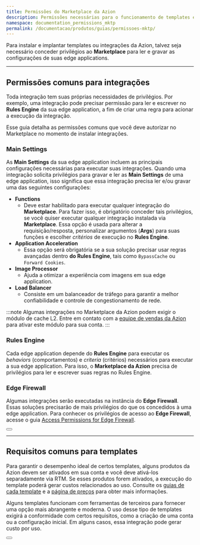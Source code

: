 ```yaml
---
title: Permissões do Marketplace da Azion
description: Permissões necessárias para o funcionamento de templates e integrações instaladas via Marketplace.
namespace: documentation_permissions_mktp
permalink: /documentacao/produtos/guias/permissoes-mktp/
---
```


Para instalar e implantar templates ou integrações da Azion, talvez seja necessário conceder privilégios ao **Marketplace** para ler e gravar as configurações de suas edge applications.

---

## Permissões comuns para integrações

Toda integração tem suas próprias necessidades de privilégios. Por exemplo, uma integração pode precisar permissão para ler e escrever no **Rules Engine** da sua edge application, a fim de criar uma regra para acionar a execução da integração.

Esse guia detalha as permissões comuns que você deve autorizar no Marketplace no momento de instalar integrações.

### Main Settings

As **Main Settings** da sua edge application incluem as principais configurações necessárias para executar suas integrações. Quando uma integração solicita privilégios para gravar e ler as **Main Settings** de uma edge application, isso significa que essa integração precisa ler e/ou gravar uma das seguintes configurações:

- **Functions**
   - Deve estar habilitado para executar qualquer integração do **Marketplace**. Para fazer isso, é obrigatório conceder tais privilégios, se você quiser executar qualquer integração instalada via **Marketplace**. Essa opção é usada para alterar a requisição/resposta, personalizar argumentos (**Args**) para suas funções e escolher *critérios* de execução no **Rules Engine**.
- **Application Acceleration**
   - Essa opção será obrigatória se a sua solução precisar usar regras avançadas dentro **do Rules Engine**, tais como `Bypass⁠Cache` ou `Forward Cookies`.
- **Image Processor**
   - Ajuda a otimizar a experiência com imagens em sua edge application.
- **Load Balancer**
   - Consiste em um balanceador de tráfego para garantir a melhor confiabilidade e controle de congestionamento de rede.

:::note
Algumas integrações no Marketplace da Azion podem exigir o módulo de cache L2. Entre em contato com a [equipe de vendas da Azion](/pt-br/contate-vendas/) para ativar este módulo para sua conta.
:::

### Rules Engine

Cada edge application depende do **Rules Engine** para executar os *behaviors* (comportamentos) e *criteria* (critérios) necessários para executar a sua edge application. Para isso, o **Marketplace da Azion** precisa de privilégios para ler e escrever suas regras no Rules Engine.

### Edge Firewall

Algumas integrações serão executadas na instância do **Edge Firewall**. Essas soluções precisarão de mais privilégios do que os concedidos à uma edge application. Para conhecer os privilégios de acesso ao **Edge Firewall**, acesse o guia [Access Permissions for Edge Firewall](/pt-br/documentacao/produtos/edge-firewall/permissoes-de-acesso/).

<Button href="/pt-br/documentacao/produtos/marketplace/integracoes/" text="saiba mais sobre integrações" variant="secondary">

</Button>

---

## Requisitos comuns para templates

Para garantir o desempenho ideal de certos templates, alguns produtos da Azion devem ser ativados em sua conta e você deve ativá-los separadamente via RTM. Se esses produtos forem ativados, a execução do template poderá gerar custos relacionados ao uso. Consulte os [guias de cada template](/pt-br/documentacao/produtos/guias/#azion-templates) e a [página de preços](/pt-br/precos/) para obter mais informações.

Alguns templates funcionam com ferramentas de terceiros para fornecer uma opção mais abrangente e moderna. O uso desse tipo de templates exigirá a conformidade com certos requisitos, como a criação de uma conta ou a configuração inicial. Em alguns casos, essa integração pode gerar custo por uso.

<Button href="/pt-br/documentacao/produtos/marketplace/templates/" text="Saiba mais sobre templates" variant="secondary">

</Button>
